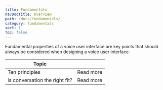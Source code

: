 ```yaml
---
title: Fundamentals
navDocTitle: Overview
path: /docs/fundamentals/
category: fundamentals
sort: 1
toc: false
---
```


Fundamental properties of a voice user interface are key points that should always be considered when designing a voice user interface.

| Topic                          |                                                                               |
| ------------------------------ | ----------------------------------------------------------------------------- |
| Ten principles                 | <Link to="/docs/fundamentals/ten-principles/">Read more</Link>                |
| Is conversation the right fit? | <Link to="/docs/fundamentals/is-conversation-the-right-fit/">Read more</Link> |
